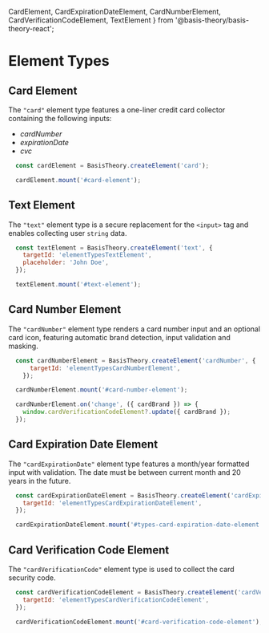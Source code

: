   CardElement,
  CardExpirationDateElement,
  CardNumberElement,
  CardVerificationCodeElement,
  TextElement
} from '@basis-theory/basis-theory-react';

# Element Types

## Card Element

The `"card"` element type features a one-liner credit card collector containing the following inputs:

- *cardNumber*
- *expirationDate*
- *cvc*

<BasisTheoryComponentDisplay title="Live Card Element">
  <CardElement id="types-card-element" />
</BasisTheoryComponentDisplay>

```javascript showLineNumbers
  const cardElement = BasisTheory.createElement('card');

  cardElement.mount('#card-element');  
```

## Text Element

The `"text"` element type is a secure replacement for the `<input>` tag and enables collecting user `string` data.

<BasisTheoryComponentDisplay title="Live Text Element">
  <TextElement id="types-text-element" placeholder="John Doe" />
</BasisTheoryComponentDisplay>

```javascript showLineNumbers
  const textElement = BasisTheory.createElement('text', {
    targetId: 'elementTypesTextElement',
    placeholder: 'John Doe',
  });

  textElement.mount('#text-element');  
```

## Card Number Element

The `"cardNumber"` element type renders a card number input and an optional card icon, featuring automatic brand detection, input validation
and masking.

<BasisTheoryComponentDisplay title="Live Card Number Element">
  <CardNumberElement id="types-card-number-element" />
</BasisTheoryComponentDisplay>

```javascript showLineNumbers
  const cardNumberElement = BasisTheory.createElement('cardNumber', {
      targetId: 'elementTypesCardNumberElement',
    });

  cardNumberElement.mount('#card-number-element');

  cardNumberElement.on('change', ({ cardBrand }) => {
    window.cardVerificationCodeElement?.update({ cardBrand });
  });
```

## Card Expiration Date Element

The `"cardExpirationDate"` element type features a month/year formatted input with validation. The date must be between current month and 20 years in the future.

<BasisTheoryComponentDisplay title="Live Card Expiration Date Element">
  <CardExpirationDateElement id="types-card-expiration-date-element" />
</BasisTheoryComponentDisplay>

```javascript showLineNumbers
  const cardExpirationDateElement = BasisTheory.createElement('cardExpirationDate', {
    targetId: 'elementTypesCardExpirationDateElement',
  });

  cardExpirationDateElement.mount('#types-card-expiration-date-element');  
```

## Card Verification Code Element

The `"cardVerificationCode"` element type is used to collect the card security code.

<BasisTheoryComponentDisplay title="Live Card Verification Code Element">
  <CardVerificationCodeElement id="types-card-verification-code-element" />
</BasisTheoryComponentDisplay>

```javascript showLineNumbers
  const cardVerificationCodeElement = BasisTheory.createElement('cardVerificationCode', {
    targetId: 'elementTypesCardVerificationCodeElement',
  });

  cardVerificationCodeElement.mount('#card-verification-code-element');  
```